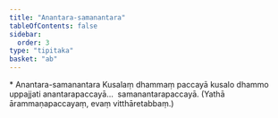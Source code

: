 ```yaml
---
title: "Anantara-samanantara"
tableOfContents: false
sidebar:
  order: 3
type: "tipitaka"
basket: "ab"
---
```



<DynamicBreadcrumb />

<Paragraph type="center">
* Anantara-samanantara
</Paragraph>

<Division number="119">

<Paragraph number="442">
Kusalaṃ dhammaṃ paccayā kusalo dhammo uppajjati anantarapaccayā…  samanantarapaccayā.

</Paragraph>
</Division>

<Paragraph number="443" type="center">
(Yathā ārammaṇapaccayaṃ, evaṃ vitthāretabbaṃ.)
</Paragraph>
